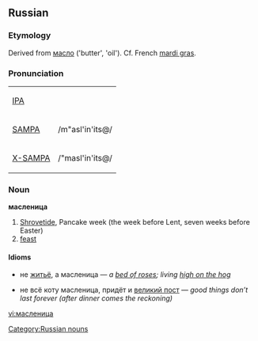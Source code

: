 ==Russian==

===Etymology===
Derived from [[масло]] ('butter', 'oil'). Cf. French [[mardi gras]].

===Pronunciation===
{| border=1 cellpadding=5
| [[w:IPA|IPA]] || {{IPAchar|/ˈmaslʲinʲiʦə/}}
|-
| [[w:SAMPA|SAMPA]] || /m"asl'in'its@/
|-
| [[w:X-SAMPA|X-SAMPA]] || /"masl'in'its@/
|}

===Noun===
'''масленица''' {{f}}

# [[Shrovetide]], Pancake week (the week before Lent, seven weeks before Easter) 
# [[feast]]

====Idioms====
*не [[житьё]], а масленица — ''a [[bed of roses]]; living [[high on the hog]]''

*не всё коту масленица, придёт и [[великий пост]] — ''good things don’t last forever (after dinner comes the reckoning)''

[[Category:Russian nouns]]

[[vi:масленица]]